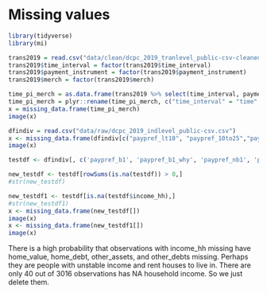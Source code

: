 # Missing values

```r
library(tidyverse)
library(mi)
```

```r
trans2019 = read.csv("data/clean/dcpc_2019_tranlevel_public-csv-cleaned.csv")
trans2019$time_interval = factor(trans2019$time_interval)
trans2019$payment_instrument = factor(trans2019$payment_instrument)
trans2019$merch = factor(trans2019$merch)
```

```r
time_pi_merch = as.data.frame(trans2019 %>% select(time_interval, payment_instrument, merch))
time_pi_merch = plyr::rename(time_pi_merch, c("time_interval" = "time", "payment_instrument" = "pi"))
x = missing_data.frame(time_pi_merch)
image(x)
```

```r
dfindiv = read.csv("data/raw/dcpc_2019_indlevel_public-csv.csv")
x <- missing_data.frame(dfindiv[c("paypref_lt10", "paypref_10to25","paypref_25to50", "paypref_50to100","paypref_100plus", "paypref_web", "shops_online", "cc_type_1","cc_type_2","cc_type_3","cc_type_4","cc_type_5", "cc_rewards_1","cc_rewards_2","cc_rewards_3","cc_rewards_4","cc_rewards_5", "dc_logo_1","dc_logo_2","dc_logo_3","dc_logo_4","dc_logo_5", "dc_rewards_1","dc_rewards_2","dc_rewards_3","dc_rewards_4","dc_rewards_5")])
image(x)
```

```r
testdf <- dfindiv[, c('paypref_b1', 'paypref_b1_why', 'paypref_nb1', 'paypref_nb1_why', 'paypref_lt10', 'paypref_10to25', 'paypref_25to50', 'paypref_50to100', 'paypref_100plus', 'hh_size', 'income_hh', 'homeowner', 'home_value', 'home_debt', 'other_assets', 'other_debts', 'ind_weight', 'gender', 'age', 'highest_education', 'race_white', 'race_black', 'race_asian', 'race_other')]

new_testdf <- testdf[rowSums(is.na(testdf)) > 0,]
#str(new_testdf)

new_testdf1 <- testdf[is.na(testdf$income_hh),]
#str(new_testdf1)
x <- missing_data.frame(new_testdf[])
image(x)
x <- missing_data.frame(new_testdf1[])
image(x)
```

There is a high probability that observations with income_hh missing have home_value, home_debt, other_assets, and other_debts missing. Perhaps they are people with unstable income and rent houses to live in. There are only 40 out of 3016 observations has NA household income. So we just delete them.